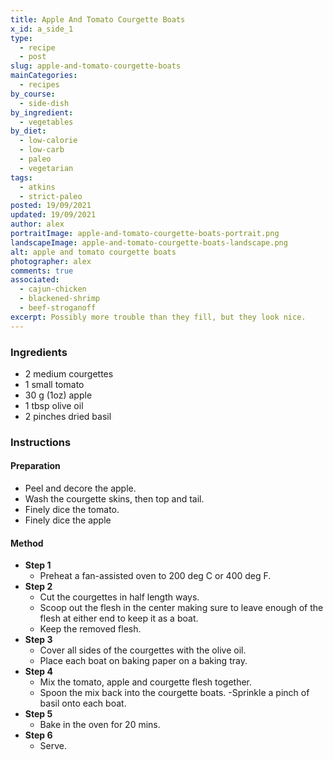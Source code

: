 ```yaml
---
title: Apple And Tomato Courgette Boats
x_id: a_side_1
type:
  - recipe
  - post
slug: apple-and-tomato-courgette-boats
mainCategories: 
  - recipes
by_course:
  - side-dish
by_ingredient:
  - vegetables
by_diet:
  - low-calorie
  - low-carb
  - paleo
  - vegetarian
tags: 
  - atkins
  - strict-paleo
posted: 19/09/2021
updated: 19/09/2021
author: alex
portraitImage: apple-and-tomato-courgette-boats-portrait.png
landscapeImage: apple-and-tomato-courgette-boats-landscape.png
alt: apple and tomato courgette boats
photographer: alex
comments: true
associated: 
  - cajun-chicken
  - blackened-shrimp
  - beef-stroganoff
excerpt: Possibly more trouble than they fill, but they look nice.
---
```


<Ingredients>

### Ingredients
    
  - 2 medium courgettes
  - 1 small tomato
  - 30 g (1oz) apple
  - 1 tbsp olive oil
  - 2 pinches dried basil

</Ingredients>

<Instructions>

### Instructions

#### Preparation

  - Peel and decore the apple.
  - Wash the courgette skins, then top and tail.
  - Finely dice the tomato.
  - Finely dice the apple

#### Method

  - **Step 1**
    - Preheat a fan-assisted oven to 200 deg C or 400 deg F.
  - **Step 2**
    - Cut the courgettes in half length ways.
    - Scoop out the flesh in the center making sure to leave enough of the flesh at either end to keep it as a boat.
    - Keep the removed flesh.
  - **Step 3**
    - Cover all sides of the courgettes with the olive oil.
    - Place each boat on baking paper on a baking tray.
  - **Step 4**
    - Mix the tomato, apple and courgette flesh together.
    - Spoon the mix back into the courgette boats.
    -Sprinkle a pinch of basil onto each boat.
  - **Step 5**
    - Bake in the oven for 20 mins.
  - **Step 6**
    - Serve.

</Instructions>



